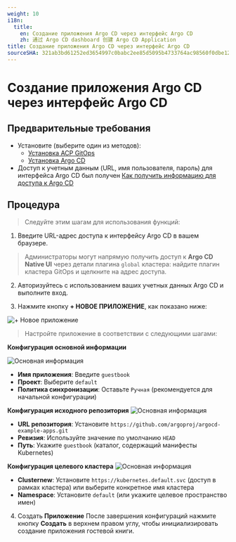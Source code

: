 ```yaml
---
weight: 10
i18n:
  title:
    en: Создание приложения Argo CD через интерфейс Argo CD
    zh: 通过 Argo CD dashboard 创建 Argo CD Application
title: Создание приложения Argo CD через интерфейс Argo CD
sourceSHA: 321ab3bd61252ed3654997c0babc2ee85d5095b4733764ac98560f0dbe126137
---
```


# Создание приложения Argo CD через интерфейс Argo CD

## Предварительные требования

- Установите (выберите один из методов):
  - [Установка ACP GitOps](../install_gitops/install_gitops_plugin.mdx)
  - [Установка Argo CD](../install_gitops/install_argocd_operator.mdx)
- Доступ к учетным данным (URL, имя пользователя, пароль) для интерфейса Argo CD был получен [Как получить информацию для доступа к Argo CD](./argocd_info.mdx)

## Процедура

> Следуйте этим шагам для использования функций:

1. Введите URL-адрес доступа к интерфейсу Argo CD в вашем браузере.

> Администраторы могут напрямую получить доступ к **Argo CD Native UI** через детали плагина `global` кластера: найдите плагин кластера GitOps и щелкните на адрес доступа.

2. Авторизуйтесь с использованием ваших учетных данных Argo CD и выполните вход.

3. Нажмите кнопку **+ НОВОЕ ПРИЛОЖЕНИЕ**, как показано ниже:

![+ Новое приложение](../../../en/gitops/assets/new_app_button.png)

> Настройте приложение в соответствии с следующими шагами:

**Конфигурация основной информации**

![Основная информация](../../../en/gitops/assets/new_app_button_info.png)

- **Имя приложения**: Введите `guestbook`
- **Проект**: Выберите `default`
- **Политика синхронизации**: Оставьте `Ручная` (рекомендуется для начальной конфигурации)

**Конфигурация исходного репозитория**
![Основная информация](../../../en/gitops/assets/new_app_button_source.png)

- **URL репозитория**: Установите `https://github.com/argoproj/argocd-example-apps.git`
- **Ревизия**: Используйте значение по умолчанию `HEAD`
- **Путь**: Укажите `guestbook` (каталог, содержащий манифесты Kubernetes)

**Конфигурация целевого кластера**
![Основная информация](../../../en/gitops/assets/new_app_button_repo.png)

- **Clusternew**: Установите `https://kubernetes.default.svc` (доступ в рамках кластера) или выберите конкретное имя кластера
- **Namespace**: Установите `default` (или укажите целевое пространство имен)

4. Создать **Приложение**
   После завершения конфигураций нажмите кнопку **Создать** в верхнем правом углу, чтобы инициализировать создание приложения гостевой книги.
